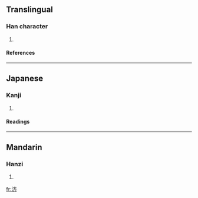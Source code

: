 ==Translingual==
===Han character===
{{Han char|rn=85|rad=水|as=04|sn=7|four=3012<sub>7</sub>|canj=水卜竹尸 (EYHS)}}
# {{defn|Han|sort=水04}}
====References====
{{Han ref|kx=0608.110|dkj=17171|dj=1001.140|hdz=31572.030|uh=6C78|ud=27768|bh=CB4B|bd=52043}}

----
==Japanese==
===Kanji===
{{ja-kanji|grade=|rs=水04}}
# {{defn|Japanese}} 
====Readings====
{{ja-readings|on=[[ほう]] (hō)|kun=[[つなぐ]] (tsunagu)}}

----
==Mandarin==
===Hanzi===
{{cmn-hanzi|pin=[[fāng]] ([[fang1]])|wg=fang<sup>1</sup>}}
# {{defn|Mandarin}}

[[fr:汸]]